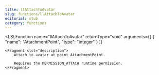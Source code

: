 ```yaml
---
title: llAttachToAvatar
slug: functions/llAttachToAvatar
editorial: stub
category: functions
---
```


<LSLFunction
	name="llAttachToAvatar"
	returnType="void"
	arguments={[
	{
		"name": "AttachmentPoint",
		"type": "integer"
	}
]}
>
	<Fragment slot="description">
		Attach to avatar at point AttachmentPoint.
		
		Requires the PERMISSION_ATTACH runtime permission.
	</Fragment>
</LSLFunction>
